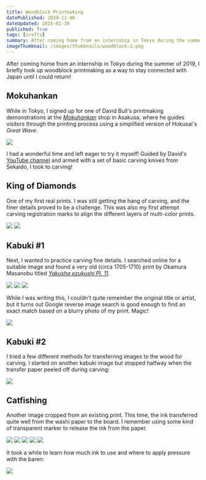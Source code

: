 ```yaml
---
title: Woodblock Printmaking
datePublished: 2019-11-06
dateUpdated: 2025-01-30
published: True
tags: [crafts]
summary: After coming home from an internship in Tokyo during the summer of 2019, I briefly took up woodblock printmaking as a way to stay connected with Japan until I could return!
imageThumbnail: /images/thumbnails/woodblock-2.png
---
```


After coming home from an internship in Tokyo during the summer of 2019, I briefly took up woodblock printmaking as a way to stay connected with Japan until I could return!


## Mokuhankan

While in Tokyo, I signed up for one of David Bull's printmaking demonstrations at the [*Mokuhankan*](https://mokuhankan.com/asakusa/index.html) shop in Asakusa, where he guides visitors through the printing process using a simplified version of Hokusai's *Great Wave*.  

![](./images/mokuhankan.png)

I had a wonderful time and left eager to try it myself!  Guided by David's [YouTube channel](https://www.youtube.com/@seseragistudio/videos) and armed with a set of basic carving knives from Sekaido, I took to carving!

## King of Diamonds

One of my first real prints.  I was still getting the hang of carving, and the finer details proved to be a challenge.  This was also my first attempt carving registration marks to align the different layers of multi-color prints.

![](./images/woodblock-king-1.jpg)
![](./images/woodblock-king-2.jpg)


## Kabuki #1

Next, I wanted to practice carving fine details.  I searched online for a suitable image and found a very old (circa 1705-1710) print by Okamura Masanobu titled [*Yakusha ezukushi Pl. 11*](https://artvee.com/dl/yakusha-ezukushi-pl-11#00).

![](./images/woodblock-1.jpg)
![](./images/woodblock-4.jpg)
![](./images/woodblock-5.jpg)

While I was writing this, I couldn't quite remember the original title or artist, but it turns out Google reverse image search is good enough to find an exact match based on a blurry photo of my print.  Magic!

![](./images/reverse-image-search.png)

## Kabuki #2

I tried a few different methods for transferring images to the wood for carving.  I started on another kabuki image but stopped halfway when the transfer paper peeled off during carving:

![](./images/woodblock-glue-1.jpg)

## Catfishing

Another image cropped from an existing print.  This time, the ink transferred quite well from the washi paper to the board.  I remember using some kind of transparent marker to release the ink from the paper.

![](./images/woodblock-cats-5.jpg)
![](./images/woodblock-cats-6.jpg)
![](./images/woodblock-cats-2.jpg)
![](./images/woodblock-cats-3.jpg)
![](./images/woodblock-cats-7.jpg)

It took a while to learn how much ink to use and where to apply pressure with the baren:

![](./images/woodblock-cats-4.jpg)